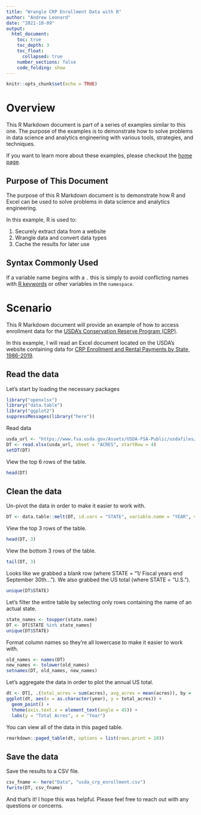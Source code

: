 ```yaml
---
title: "Wrangle CRP Enrollment Data with R"
author: "Andrew Leonard"
date: "2021-10-09"
output: 
  html_document:
    toc: true
    toc_depth: 3
    toc_float: 
      collapsed: true
    number_sections: false
    code_folding: show
---
```


```r
knitr::opts_chunk$set(echo = TRUE)
```

# Overview

This R Markdown document is part of a series of examples similar to this one.  The purpose of the examples is to demonstrate how to solve problems in data science and analytics engineering with various tools, strategies, and techniques.

If you want to learn more about these examples, please checkout the [home page](https://andrew-j-leonard.github.io).

## Purpose of This Document
The purpose of this R Markdown document is to demonstrate how R and Excel can be used to solve problems in data science and analytics engineering. 

In this example, R is used to:
 
1.  Securely extract data from a website 
2.  Wrangle data and convert data types
3.  Cache the results for later use

## Syntax Commonly Used 
If a variable name begins with a `.` this is simply to avoid conflicting names with [R keywords](https://rdrr.io/r/base/Reserved.html) or other variables in the `namespace`.

# Scenario

This R Markdown document will provide an example of how to access enrollment data for the [USDA's Conservation Reserve Program (CRP)](https://www.fsa.usda.gov/programs-and-services/conservation-programs/conservation-reserve-program/).  

In this example, I will read an Excel document located on the USDA's website containing data for [CRP Enrollment and Rental Payments by State, 1986-2019](https://www.fsa.usda.gov/Assets/USDA-FSA-Public/usdafiles/Conservation/Excel/HistoryState86-19.xlsx).  


## Read the data

Let's start by loading the necessary packages
```r
library("openxlsx")
library("data.table")
library("ggplot2")
suppressMessages(library("here"))
```

Read data
```r
usda_url <- "https://www.fsa.usda.gov/Assets/USDA-FSA-Public/usdafiles/Conservation/Excel/HistoryState86-19.xlsx"
DT <- read.xlsx(usda_url, sheet = "ACRES", startRow = 4)
setDT(DT)
```

View the top 6 rows of the table.
```r
head(DT)
```

## Clean the data

Un-pivot the data in order to make it easier to work with.
```r
DT <- data.table::melt(DT, id.vars = "STATE", variable.name = "YEAR", value.name = "ACRES")
```

View the top 3 rows of the table.
```r
head(DT, 3)
```

View the bottom 3 rows of the table.
```r
tail(DT, 3)
```

Looks like we grabbed a blank row (where STATE = "1/ Fiscal years end September 30th...").  We also grabbed the US total (where STATE = "U.S.").  
```r
unique(DT$STATE)
```

Let's filter the entire table by selecting only rows containing the name of an actual state.
```r
state_names <- toupper(state.name)
DT <- DT[STATE %in% state_names]
unique(DT$STATE)
```

Format column names so they're all lowercase to make it easier to work with.
```r
old_names <- names(DT)
new_names <- tolower(old_names)
setnames(DT, old_names, new_names)
```

Let's aggregate the data in order to plot the annual US total.
```r
dt <- DT[, .(total_acres = sum(acres), avg_acres = mean(acres)), by = .(year)]
ggplot(dt, aes(x = as.character(year), y = total_acres)) + 
  geom_point() + 
  theme(axis.text.x = element_text(angle = 45)) + 
  labs(y = "Total Acres", x = "Year")
```

You can view all of the data in this paged table.
```r
rmarkdown::paged_table(dt, options = list(rows.print = 10))
```

## Save the data

Save the results to a CSV file.
```r
csv_fname <- here("Data", "usda_crp_enrollment.csv")
fwrite(DT, csv_fname)
```

And that's it!  I hope this was helpful.  Please feel free to reach out with any questions or concerns.
